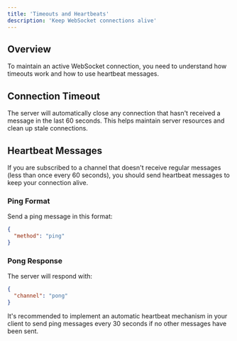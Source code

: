 ```yaml
---
title: 'Timeouts and Heartbeats'
description: 'Keep WebSocket connections alive'
---
```


## Overview

To maintain an active WebSocket connection, you need to understand how timeouts work and how to use heartbeat messages.

## Connection Timeout

The server will automatically close any connection that hasn't received a message in the last 60 seconds. This helps maintain server resources and clean up stale connections.

## Heartbeat Messages

If you are subscribed to a channel that doesn't receive regular messages (less than once every 60 seconds), you should send heartbeat messages to keep your connection alive.

### Ping Format

Send a ping message in this format:

```json
{
  "method": "ping"
}
```

### Pong Response

The server will respond with:

```json
{
  "channel": "pong"
}
```

<Note>
It's recommended to implement an automatic heartbeat mechanism in your client to send ping messages every 30 seconds if no other messages have been sent.
</Note> 